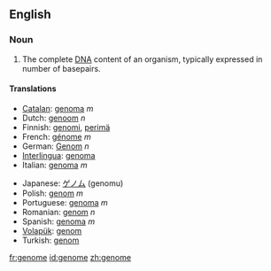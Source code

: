 ==English==
===Noun===
{{wikipedia|Genome}}
{{en-noun}}
# {{genetics}} The complete [[DNA]] content of an organism, typically expressed in number of basepairs.

====Translations====
{{trans-top|genome}}
*[[Catalan]]: [[genoma]] ''m''
*Dutch: [[genoom]] ''n''
*Finnish: [[genomi]], [[perimä]]
*French: [[génome]] ''m''
*German: [[Genom]] ''n''
*[[Interlingua]]: [[genoma]]
*Italian: [[genoma]] ''m''
{{trans-mid}}
*Japanese: [[ゲノム]] (genomu)
*Polish: [[genom]] ''m''
*Portuguese: [[genoma]] ''m''
*Romanian: [[genom]] ''n''
*Spanish: [[genoma]] ''m''
*[[Volapük]]: [[genom]]
*Turkish: [[genom]]
{{trans-bottom}}

[[fr:genome]]
[[id:genome]]
[[zh:genome]]